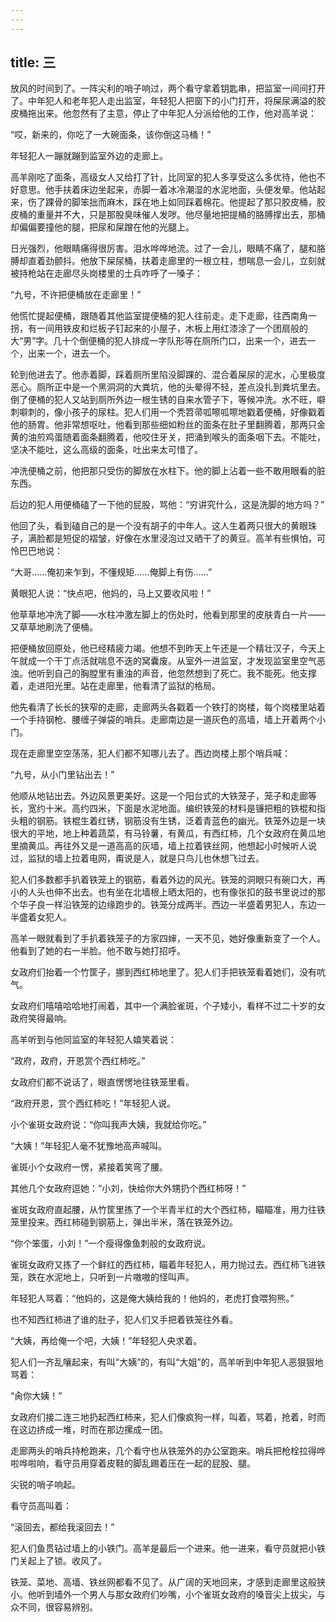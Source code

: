 ```yaml
---
---
---
```

title: 三
---




放风的时间到了。一阵尖利的哨子响过，两个看守拿着钥匙串，把监室一间间打开了。中年犯人和老年犯人走出监室，年轻犯人把窗下的小门打开，将屎尿满溢的胶皮桶拖出来。他忽然有了主意，停止了中年犯人分派给他的工作，他对高羊说：

“哎，新来的，你吃了一大碗面条，该你倒这马桶！”

年轻犯人一蹦就蹦到监室外边的走廊上。

高羊刚吃了面条，高级女人又给打了针，比同室的犯人多享受这么多优待，他也不好意思。他手扶着床边坐起来，赤脚一着冰冷潮湿的水泥地面，头便发晕。他站起来，伤了踝骨的脚笨拙而麻木，踩在地上如同踩着棉花。他提起了那只胶皮桶，胶皮桶的重量并不大，只是那股臭味催人发哕。他尽量地把提桶的胳膊撑出去，那桶却偏偏要撞他的腿，把尿和屎蹭在他的光腿上。

日光强烈，他眼睛痛得很厉害。泪水哗哗地流。过了一会儿，眼睛不痛了，腿和胳膊却直着劲颤抖。他放下屎尿桶，扶着走廊里的一根立柱，想喘息一会儿，立刻就被持枪站在走廊尽头岗楼里的士兵咋呼了一嗓子：

“九号，不许把便桶放在走廊里！”

他慌忙提起便桶，跟随着其他监室提便桶的犯人往前走。走下走廊，往西南角一拐，有一间用铁皮和烂板子钉起来的小屋子，木板上用红漆涂了一个团扇般的大“男”字。几十个倒便桶的犯人排成一字队形等在厕所门口，出来一个，进去一个，出来一个，进去一个。

轮到他进去了。他赤着脚，踩着厕所里陷没脚踝的、混合着屎尿的泥水，心里极度恶心。厕所正中是一个黑洞洞的大粪坑，他的头晕得不轻，差点没扎到粪坑里去。倒了便桶的犯人又站到厕所外边一根生锈的自来水管子下，等候冲洗。水不旺，噼刺噼刺的，像小孩子的尿柱。犯人们用一个秃笤帚呱嚓呱嚓地戳着便桶，好像戳着他的肠胃。他非常想呕吐，他看到那些细如粉丝的面条在肚子里翻腾着，那两只金黄的油煎鸡蛋随着面条翻腾着，他咬住牙关，把涌到喉头的面条咽下去。不能吐，坚决不能吐，这么高级的面条，吐出来太可惜了。

冲洗便桶之前，他把那只受伤的脚放在水柱下。他的脚上沾着一些不敢用眼看的脏东西。

后边的犯人用便桶磕了一下他的屁股，骂他：“穷讲究什么，这是洗脚的地方吗？”

他回了头，看到磕自己的是一个没有胡子的中年人。这人生着两只很大的黄眼珠子，满脸都是短促的褶皱，好像在水里浸泡过又晒干了的黄豆。高羊有些惧怕，可怜巴巴地说：

“大哥……俺初来乍到，不懂规矩……俺脚上有伤……”

黄眼犯人说：“快点吧，他妈的，马上又要收风啦！”

他草草地冲洗了脚——水柱冲激左脚上的伤处时，他看到那里的皮肤青白一片——又草草地刷洗了便桶。

把便桶放回原处，他已经精疲力竭。他想不到昨天上午还是一个精壮汉子，今天上午就成一个干丁点活就喘息不迭的窝囊废。从室外一进监室，才发现监室里空气恶浊。他听到自己的胸膛里有重浊的声音，他忽然想到了死亡。我不能死。他支撑着，走进阳光里。站在走廊里，他看清了监狱的格局。

他先看清了长长的狭窄的走廊，走廊两头各戳着一个铁打的岗楼，每个岗楼里站着一个手持钢枪、腰缠子弹袋的哨兵。走廊南边是一道灰色的高墙，墙上开着两个小门。

现在走廊里空空荡荡，犯人们都不知哪儿去了。西边岗楼上那个哨兵喊：

“九号，从小门里钻出去！”

他顺从地钻出去。外边风景更美好。这是一个阳台式的大铁笼子，笼子和走廊等长，宽约十米。高约四米，下面是水泥地面。编织铁笼的材料是镰把粗的铁棍和指头粗的钢筋。铁棍生着红锈，钢筋没有生锈，泛着青蓝色的幽光。铁笼外边是一块很大的平地，地上种着蔬菜，有马铃薯，有黄瓜，有西红柿，几个女政府在黄瓜地里摘黄瓜。再往外又是一道高高的灰墙，墙上拉着铁丝网，他想起小时候听人说过，监狱的墙上拉着电网，甭说是人，就是只鸟儿也休想飞过去。

犯人们多数都手扒着铁笼上的钢筋，看着外边的风光。铁笼的洞眼只有碗口大，再小的人头也伸不出去。也有坐在北墙根上晒太阳的，也有像张扣的鼓书里说过的那个华子良一样沿铁笼的边缘跑步的。铁笼分成两半。西边一半盛着男犯人，东边一半盛着女犯人。

高羊一眼就看到了手扒着铁笼子的方家四婶，一天不见，她好像重新变了一个人。他看到了她的右一半脸。他不敢与她打招呼。

女政府们抬着一个竹筐子，挪到西红柿地里了。犯人们手把铁笼看着她们，没有吭气。

女政府们嘻嘻哈哈地打闹着，其中一个满脸雀斑，个子矮小，看样不过二十岁的女政府笑得最响。

高羊听到与他同监室的年轻犯人嬉笑着说：

“政府，政府，开恩赏个西红柿吃。”

女政府们都不说话了，眼直愣愣地往铁笼里看。

“政府开恩，赏个西红柿吃！”年轻犯人说。

小个雀斑女政府说：“你叫我声大姨，我就给你吃。”

“大姨！”年轻犯人毫不犹豫地高声喊叫。

雀斑小个女政府一愣，紧接着笑弯了腰。

其他几个女政府逗她：“小刘，快给你大外甥扔个西红柿呀！”

雀斑女政府直起腰，从竹筐里拣了一个半青半红的大个西红柿，瞄瞄准，用力往铁笼里投来。西红柿碰到钢筋上，弹出半米，落在铁笼外边。

“你个笨蛋，小刘！”一个瘦得像鱼刺般的女政府说。

雀斑女政府又拣了一个鲜红的西红柿，瞄着年轻犯人，用力抛过去。西红柿飞进铁笼，跌在水泥地上，只听到一片嗷嗷的怪叫声。

年轻犯人骂着：“他妈的，这是俺大姨给我的！他妈的，老虎打食喂狗熊。”

也不知西红柿进了谁的肚子，犯人们又手把着铁笼往外看。

“大姨，再给俺一个吧，大姨！”年轻犯人央求着。

犯人们一齐乱嚷起来，有叫“大姨”的，有叫“大姐”的，高羊听到中年犯人恶狠狠地骂着：

“肏你大姨！”

女政府们接二连三地扔起西红柿来，犯人们像疯狗一样，叫着，骂着，抢着，时而在这边挤成一堆，时而在那边摞成一团。

走廊两头的哨兵持枪跑来，几个看守也从铁笼外的办公室跑来。哨兵把枪栓拉得哗啦哗啦响，看守员用穿着皮鞋的脚乱踢着压在一起的屁股、腿。

尖锐的哨子响起。

看守员高叫着：

“滚回去，都给我滚回去！”

犯人们鱼贯钻过墙上的小铁门。高羊是最后一个进来。他一进来，看守员就把小铁门关起上了锁。收风了。

铁笼、菜地、高墙、铁丝网都看不见了。从广阔的天地回来，才感到走廊里这般狭小。他听到墙外一个男人与那女政府们吵嘴，小个雀斑女政府的嗓音尖上拔尖，与众不同，很容易辨别。